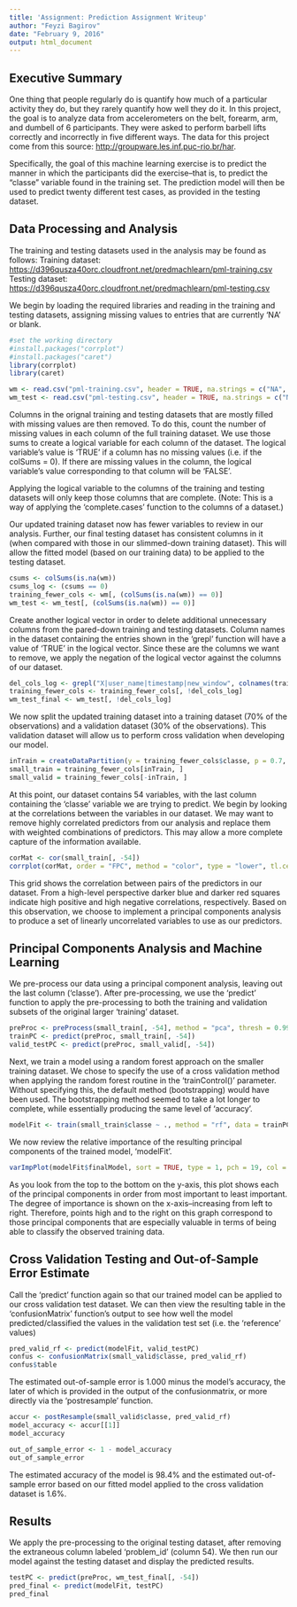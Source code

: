 ```yaml
---
title: 'Assignment: Prediction Assignment Writeup'
author: "Feyzi Bagirov"
date: "February 9, 2016"
output: html_document
---
```


## Executive Summary

One thing that people regularly do is quantify how much of a particular activity they do, but they rarely quantify how well they do it. In this project, the goal is to analyze data from accelerometers on the belt, forearm, arm, and dumbell of 6 participants. 
They were asked to perform barbell lifts correctly and incorrectly in five different ways. 
The data for this project come from this source: <http://groupware.les.inf.puc-rio.br/har>. 

Specifically, the goal of this machine learning exercise is to predict the manner in which the participants did the exercise–that is, to predict the “classe” variable found in the training set. The prediction model will then be used to predict twenty different test cases, as provided in the testing dataset.

## Data Processing and Analysis

The training and testing datasets used in the analysis may be found as follows:
Training dataset:
<https://d396qusza40orc.cloudfront.net/predmachlearn/pml-training.csv>
Testing dataset:
<https://d396qusza40orc.cloudfront.net/predmachlearn/pml-testing.csv>

We begin by loading the required libraries and reading in the training and testing datasets, assigning missing values to entries that are currently 'NA' or blank.

```r
#set the working directory
#install.packages("corrplot")
#install.packages("caret")
library(corrplot)
library(caret)

wm <- read.csv("pml-training.csv", header = TRUE, na.strings = c("NA", ""))
wm_test <- read.csv("pml-testing.csv", header = TRUE, na.strings = c("NA", ""))
```

Columns in the orignal training and testing datasets that are mostly filled with missing values are then removed. To do this, count the number of missing values in each column of the full training dataset. We use those sums to create a logical variable for each column of the dataset. The logical variable's value is 'TRUE' if a column has no missing values (i.e. if the colSums = 0). If there are missing values in the column, the logical variable's value corresponding to that column will be 'FALSE'.

Applying the logical variable to the columns of the training and testing datasets will only keep those columns that are complete. (Note: This is a way of applying the 'complete.cases' function to the columns of a dataset.)

Our updated training dataset now has fewer variables to review in our analysis. Further, our final testing dataset has consistent columns in it (when compared with those in our slimmed-down training dataset). This will allow the fitted model (based on our training data) to be applied to the testing dataset.

```r
csums <- colSums(is.na(wm))
csums_log <- (csums == 0)
training_fewer_cols <- wm[, (colSums(is.na(wm)) == 0)]
wm_test <- wm_test[, (colSums(is.na(wm)) == 0)]
```

Create another logical vector in order to delete additional unnecessary columns from the pared-down training and testing datasets. Column names in the dataset containing the entries shown in the 'grepl' function will have a value of 'TRUE' in the logical vector. Since these are the columns we want to remove, we apply the negation of the logical vector against the columns of our dataset.

```r
del_cols_log <- grepl("X|user_name|timestamp|new_window", colnames(training_fewer_cols))
training_fewer_cols <- training_fewer_cols[, !del_cols_log]
wm_test_final <- wm_test[, !del_cols_log]

```

We now split the updated training dataset into a training dataset (70% of the observations) and a validation dataset (30% of the observations). This validation dataset will allow us to perform cross validation when developing our model.

```r
inTrain = createDataPartition(y = training_fewer_cols$classe, p = 0.7, list = FALSE)
small_train = training_fewer_cols[inTrain, ]
small_valid = training_fewer_cols[-inTrain, ]
```

At this point, our dataset contains 54 variables, with the last column containing the 'classe' variable we are trying to predict. We begin by looking at the correlations between the variables in our dataset. We may want to remove highly correlated predictors from our analysis and replace them with weighted combinations of predictors. This may allow a more complete capture of the information available.

```r
corMat <- cor(small_train[, -54])
corrplot(corMat, order = "FPC", method = "color", type = "lower", tl.cex = 0.8, tl.col = rgb(0, 0, 0))
```

This grid shows the correlation between pairs of the predictors in our dataset. From a high-level perspective darker blue and darker red squares indicate high positive and high negative correlations, respectively. Based on this observation, we choose to implement a principal components analysis to produce a set of linearly uncorrelated variables to use as our predictors.

## Principal Components Analysis and Machine Learning

We pre-process our data using a principal component analysis, leaving out the last column ('classe'). After pre-processing, we use the 'predict' function to apply the pre-processing to both the training and validation subsets of the original larger 'training' dataset.

```r
preProc <- preProcess(small_train[, -54], method = "pca", thresh = 0.99)
trainPC <- predict(preProc, small_train[, -54])
valid_testPC <- predict(preProc, small_valid[, -54])
```

Next, we train a model using a random forest approach on the smaller training dataset. We chose to specify the use of a cross validation method when applying the random forest routine in the 'trainControl()' parameter. Without specifying this, the default method (bootstrapping) would have been used. The bootstrapping method seemed to take a lot longer to complete, while essentially producing the same level of 'accuracy'.

```r
modelFit <- train(small_train$classe ~ ., method = "rf", data = trainPC, trControl = trainControl(method = "cv", number = 4), importance = TRUE)
```

We now review the relative importance of the resulting principal components of the trained model, 'modelFit'.

```r
varImpPlot(modelFit$finalModel, sort = TRUE, type = 1, pch = 19, col = 1, cex = 1, main = "Importance of the Individual Principal Components")
```

As you look from the top to the bottom on the y-axis, this plot shows each of the principal components in order from most important to least important. The degree of importance is shown on the x-axis–increasing from left to right. Therefore, points high and to the right on this graph correspond to those principal components that are especially valuable in terms of being able to classify the observed training data.

## Cross Validation Testing and Out-of-Sample Error Estimate

Call the 'predict' function again so that our trained model can be applied to our cross validation test dataset. We can then view the resulting table in the 'confusionMatrix' function's output to see how well the model predicted/classified the values in the validation test set (i.e. the 'reference' values)

```r
pred_valid_rf <- predict(modelFit, valid_testPC)
confus <- confusionMatrix(small_valid$classe, pred_valid_rf)
confus$table
```

The estimated out-of-sample error is 1.000 minus the model's accuracy, the later of which is provided in the output of the confusionmatrix, or more directly via the 'postresample' function.

```r

accur <- postResample(small_valid$classe, pred_valid_rf)
model_accuracy <- accur[[1]]
model_accuracy

```


```r
out_of_sample_error <- 1 - model_accuracy
out_of_sample_error
```

The estimated accuracy of the model is 98.4% and the estimated out-of-sample error based on our fitted model applied to the cross validation dataset is 1.6%.


## Results
We apply the pre-processing to the original testing dataset, after removing the extraneous column labeled 'problem_id' (column 54). We then run our model against the testing dataset and display the predicted results.

```r
testPC <- predict(preProc, wm_test_final[, -54])
pred_final <- predict(modelFit, testPC)
pred_final
```

















